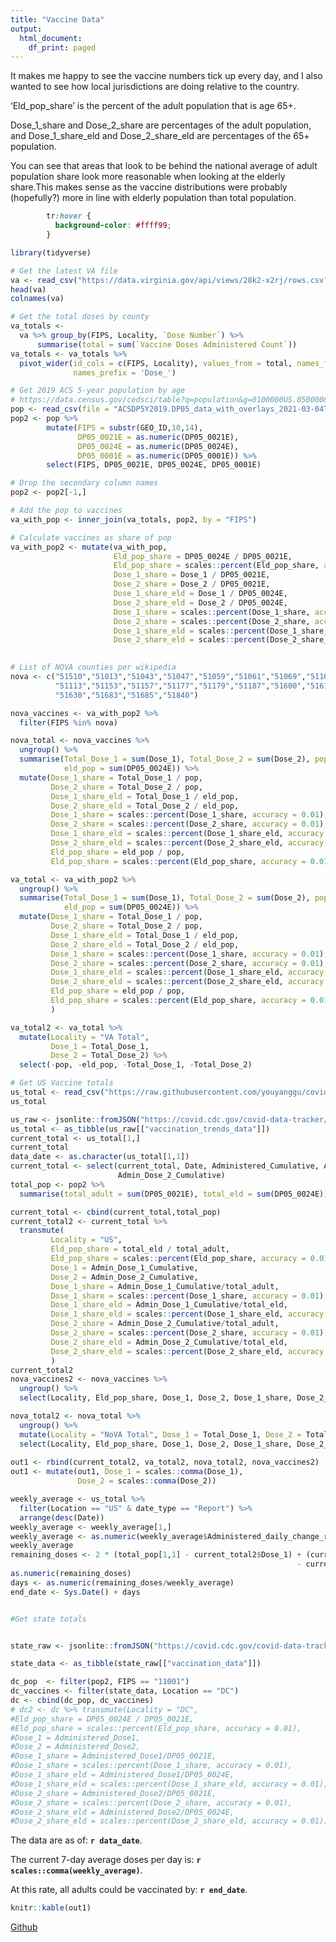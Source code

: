 ```yaml
---
title: "Vaccine Data"
output:
  html_document:
    df_print: paged
---
```


It makes me happy to see the vaccine numbers tick up every day, and I also wanted to see how local jurisdictions are doing relative to the country.

'Eld_pop_share' is the percent of the adult population that is age 65+.

Dose_1_share and Dose_2_share are percentages of the adult population, and Dose_1_share_eld and Dose_2_share_eld are percentages of the 65+ population. 

You can see that areas that look to be behind the national average of adult population share look more reasonable when looking at the elderly share.This makes sense as the vaccine distributions were probably (hopefully?) more in line with elderly population than total population.

```css
        tr:hover {
          background-color: #ffff99;
        }
```

```r

library(tidyverse)

# Get the latest VA file
va <- read_csv("https://data.virginia.gov/api/views/28k2-x2rj/rows.csv?accessType=DOWNLOAD")
head(va)
colnames(va)

# Get the total doses by county
va_totals <- 
  va %>% group_by(FIPS, Locality, `Dose Number`) %>%  
      summarise(total = sum(`Vaccine Doses Administered Count`))
va_totals <- va_totals %>% 
  pivot_wider(id_cols = c(FIPS, Locality), values_from = total, names_from = `Dose Number`, 
              names_prefix = 'Dose_')

# Get 2019 ACS 5-year population by age
# https://data.census.gov/cedsci/table?q=population&g=0100000US.050000&tid=ACSDP5Y2019.DP05&hidePreview=true
pop <- read_csv(file = "ACSDP5Y2019.DP05_data_with_overlays_2021-03-04T082446.csv")
pop2 <- pop %>% 
        mutate(FIPS = substr(GEO_ID,10,14), 
               DP05_0021E = as.numeric(DP05_0021E),   
               DP05_0024E = as.numeric(DP05_0024E),
               DP05_0001E = as.numeric(DP05_0001E)) %>% 
        select(FIPS, DP05_0021E, DP05_0024E, DP05_0001E)

# Drop the secondary column names
pop2 <- pop2[-1,]

# Add the pop to vaccines
va_with_pop <- inner_join(va_totals, pop2, by = "FIPS")

# Calculate vaccines as share of pop
va_with_pop2 <- mutate(va_with_pop,
                       Eld_pop_share = DP05_0024E / DP05_0021E,
                       Eld_pop_share = scales::percent(Eld_pop_share, accuracy = 0.01),
                       Dose_1_share = Dose_1 / DP05_0021E, 
                       Dose_2_share = Dose_2 / DP05_0021E,
                       Dose_1_share_eld = Dose_1 / DP05_0024E, 
                       Dose_2_share_eld = Dose_2 / DP05_0024E,
                       Dose_1_share = scales::percent(Dose_1_share, accuracy = 0.01),
                       Dose_2_share = scales::percent(Dose_2_share, accuracy = 0.01),
                       Dose_1_share_eld = scales::percent(Dose_1_share_eld, accuracy = 0.01),
                       Dose_2_share_eld = scales::percent(Dose_2_share_eld, accuracy = 0.01))
                       

# List of NOVA counties per wikipedia
nova <- c("51510","51013","51043","51047","51059","51061","51069","51107",
          "51113","51153","51157","51177","51179","51187","51600","51610",
          "51630","51683","51685","51840")

nova_vaccines <- va_with_pop2 %>% 
  filter(FIPS %in% nova)

nova_total <- nova_vaccines %>% 
  ungroup() %>% 
  summarise(Total_Dose_1 = sum(Dose_1), Total_Dose_2 = sum(Dose_2), pop = sum(DP05_0021E),
            eld_pop = sum(DP05_0024E)) %>% 
  mutate(Dose_1_share = Total_Dose_1 / pop, 
         Dose_2_share = Total_Dose_2 / pop,
         Dose_1_share_eld = Total_Dose_1 / eld_pop, 
         Dose_2_share_eld = Total_Dose_2 / eld_pop,
         Dose_1_share = scales::percent(Dose_1_share, accuracy = 0.01),
         Dose_2_share = scales::percent(Dose_2_share, accuracy = 0.01),
         Dose_1_share_eld = scales::percent(Dose_1_share_eld, accuracy = 0.01),
         Dose_2_share_eld = scales::percent(Dose_2_share_eld, accuracy = 0.01),
         Eld_pop_share = eld_pop / pop,
         Eld_pop_share = scales::percent(Eld_pop_share, accuracy = 0.01))

va_total <- va_with_pop2 %>% 
  ungroup() %>% 
  summarise(Total_Dose_1 = sum(Dose_1), Total_Dose_2 = sum(Dose_2), pop = sum(DP05_0021E),
            eld_pop = sum(DP05_0024E)) %>% 
  mutate(Dose_1_share = Total_Dose_1 / pop, 
         Dose_2_share = Total_Dose_2 / pop,
         Dose_1_share_eld = Total_Dose_1 / eld_pop, 
         Dose_2_share_eld = Total_Dose_2 / eld_pop,
         Dose_1_share = scales::percent(Dose_1_share, accuracy = 0.01),
         Dose_2_share = scales::percent(Dose_2_share, accuracy = 0.01),
         Dose_1_share_eld = scales::percent(Dose_1_share_eld, accuracy = 0.01),
         Dose_2_share_eld = scales::percent(Dose_2_share_eld, accuracy = 0.01),
         Eld_pop_share = eld_pop / pop,
         Eld_pop_share = scales::percent(Eld_pop_share, accuracy = 0.01)
         )

va_total2 <- va_total %>% 
  mutate(Locality = "VA Total",
         Dose_1 = Total_Dose_1,
         Dose_2 = Total_Dose_2) %>% 
  select(-pop, -eld_pop, -Total_Dose_1, -Total_Dose_2)

# Get US Vaccine totals
us_total <- read_csv("https://raw.githubusercontent.com/youyanggu/covid19-cdc-vaccination-data/main/cdc_vaccination_trends_data.csv")
us_total  

us_raw <- jsonlite::fromJSON("https://covid.cdc.gov/covid-data-tracker/COVIDData/getAjaxData?id=vaccination_trends_data")
us_total <- as_tibble(us_raw[["vaccination_trends_data"]])
current_total <- us_total[1,]
current_total
data_date <- as.character(us_total[1,1])
current_total <- select(current_total, Date, Administered_Cumulative, Admin_Dose_1_Cumulative,
                        Admin_Dose_2_Cumulative)
total_pop <- pop2 %>% 
  summarise(total_adult = sum(DP05_0021E), total_eld = sum(DP05_0024E))

current_total <- cbind(current_total,total_pop)
current_total2 <- current_total %>% 
  transmute(
         Locality = "US",
         Eld_pop_share = total_eld / total_adult,
         Eld_pop_share = scales::percent(Eld_pop_share, accuracy = 0.01),
         Dose_1 = Admin_Dose_1_Cumulative,
         Dose_2 = Admin_Dose_2_Cumulative,
         Dose_1_share = Admin_Dose_1_Cumulative/total_adult, 
         Dose_1_share = scales::percent(Dose_1_share, accuracy = 0.01),
         Dose_1_share_eld = Admin_Dose_1_Cumulative/total_eld, 
         Dose_1_share_eld = scales::percent(Dose_1_share_eld, accuracy = 0.01),
         Dose_2_share = Admin_Dose_2_Cumulative/total_adult, 
         Dose_2_share = scales::percent(Dose_2_share, accuracy = 0.01),
         Dose_2_share_eld = Admin_Dose_2_Cumulative/total_eld, 
         Dose_2_share_eld = scales::percent(Dose_2_share_eld, accuracy = 0.01)
         )
current_total2
nova_vaccines2 <- nova_vaccines %>% 
  ungroup() %>% 
  select(Locality, Eld_pop_share, Dose_1, Dose_2, Dose_1_share, Dose_2_share, Dose_1_share_eld, Dose_2_share_eld)

nova_total2 <- nova_total %>% 
  ungroup() %>% 
  mutate(Locality = "NoVA Total", Dose_1 = Total_Dose_1, Dose_2 = Total_Dose_2) %>% 
  select(Locality, Eld_pop_share, Dose_1, Dose_2, Dose_1_share, Dose_2_share, Dose_1_share_eld, Dose_2_share_eld) 
  
out1 <- rbind(current_total2, va_total2, nova_total2, nova_vaccines2)
out1 <- mutate(out1, Dose_1 = scales::comma(Dose_1),
               Dose_2 = scales::comma(Dose_2))

weekly_average <- us_total %>% 
  filter(Location == "US" & date_type == "Report") %>% 
  arrange(desc(Date))
weekly_average <- weekly_average[1,]
weekly_average <- as.numeric(weekly_average$Administered_daily_change_report_7dayroll)
weekly_average
remaining_doses <- 2 * (total_pop[1,1] - current_total2$Dose_1) + (current_total2$Dose_1
                                                                - current_total2$Dose_2)
as.numeric(remaining_doses)
days <- as.numeric(remaining_doses/weekly_average)
end_date <- Sys.Date() + days


#Get state totals


state_raw <- jsonlite::fromJSON("https://covid.cdc.gov/covid-data-tracker/COVIDData/getAjaxData?id=vaccination_data")

state_data <- as_tibble(state_raw[["vaccination_data"]])

dc_pop  <- filter(pop2, FIPS == "11001")
dc_vaccines <- filter(state_data, Location == "DC")
dc <- cbind(dc_pop, dc_vaccines)
# dc2 <- dc %>% transmute(Locality = "DC", 
#Eld_pop_share = DP05_0024E / DP05_0021E,
#Eld_pop_share = scales::percent(Eld_pop_share, accuracy = 0.01),
#Dose_1 = Administered_Dose1, 
#Dose_2 = Administered_Dose2,
#Dose_1_share = Administered_Dose1/DP05_0021E, 
#Dose_1_share = scales::percent(Dose_1_share, accuracy = 0.01),
#Dose_1_share_eld = Administered_Dose1/DP05_0024E, 
#Dose_1_share_eld = scales::percent(Dose_1_share_eld, accuracy = 0.01),
#Dose_2_share = Administered_Dose2/DP05_0021E, 
#Dose_2_share = scales::percent(Dose_2_share, accuracy = 0.01),
#Dose_2_share_eld = Administered_Dose2/DP05_0024E, 
#Dose_2_share_eld = scales::percent(Dose_2_share_eld, accuracy = 0.01))

```
The data are as of: **`r data_date`**.

The current 7-day average doses per day is: **`r scales::comma(weekly_average)`**.

At this rate, all adults could be vaccinated by: **`r end_date`**.

```r
knitr::kable(out1)
```

[Github](https://github.com/abibler/DMV_Covid_Vaccine_Tracking)
